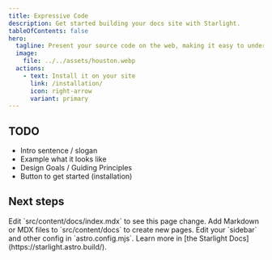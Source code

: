 ```yaml
---
title: Expressive Code
description: Get started building your docs site with Starlight.
tableOfContents: false
hero:
  tagline: Present your source code on the web, making it easy to understand and visually stunning. All batteries included!
  image:
    file: ../../assets/houston.webp
  actions:
    - text: Install it on your site
      link: /installation/
      icon: right-arrow
      variant: primary
---
```



## TODO

- Intro sentence / slogan
- Example what it looks like
- Design Goals / Guiding Principles
- Button to get started (installation)

## Next steps

<CardGrid stagger>
	<Card title="Update content" icon="pencil">
		Edit `src/content/docs/index.mdx` to see this page change.
	</Card>
	<Card title="Add new content" icon="add-document">
		Add Markdown or MDX files to `src/content/docs` to create new pages.
	</Card>
	<Card title="Configure your site" icon="setting">
		Edit your `sidebar` and other config in `astro.config.mjs`.
	</Card>
	<Card title="Read the docs" icon="open-book">
		Learn more in [the Starlight Docs](https://starlight.astro.build/).
	</Card>
</CardGrid>
